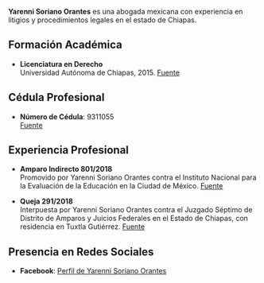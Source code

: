 **Yarenni Soriano Orantes** es una abogada mexicana con experiencia en litigios y procedimientos legales en el estado de Chiapas.

## Formación Académica

- **Licenciatura en Derecho**  
  Universidad Autónoma de Chiapas, 2015. [Fuente][source-cedula]

## Cédula Profesional

- **Número de Cédula**: 9311055  
  [Fuente][source-cedula]

## Experiencia Profesional

- **Amparo Indirecto 801/2018**  
  Promovido por Yarenni Soriano Orantes contra el Instituto Nacional para la Evaluación de la Educación en la Ciudad de México. [Fuente][source-amparo]

- **Queja 291/2018**  
  Interpuesta por Yarenni Soriano Orantes contra el Juzgado Séptimo de Distrito de Amparos y Juicios Federales en el Estado de Chiapas, con residencia en Tuxtla Gutiérrez. [Fuente][source-queja]

## Presencia en Redes Sociales

- **Facebook**: [Perfil de Yarenni Soriano Orantes][source-facebook]

[source-cedula]: https://www.buholegal.com/9311055/ "Cédula Profesional de Yarenni Soriano Orantes"
[source-amparo]: https://www.poderjudicialvirtual.com/fe-yarenni-soriano-orantes--1-inee-instituto-nacional-para-la-evaluacion-de-la-educacion-con-residen "Amparo Indirecto 801/2018"
[source-queja]: https://www.poderjudicialvirtual.com/federal-vigeimo-circuito-tribunal-colegiado-en-materia-administrativa-del-vigesimo-circuito-con-residencia-en-tuxtla-gutierrez-chiapas-expedientes-25-julio-2018 "Queja 291/2018"
[source-facebook]: https://www.facebook.com/public/Yaren-Soriano/ "Perfil de Facebook de Yarenni Soriano Orantes"
